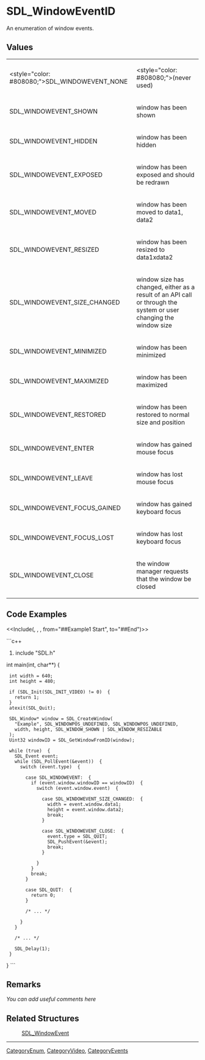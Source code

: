 <!-- pragma section-numbers off -->
<!-- pragma disable-camelcase -->

= SDL_WindowEventID =
An enumeration of window events.


== Values ==
{|
|<style="color: #808080;">SDL_WINDOWEVENT_NONE
|<style="color: #808080;">(never used)
|-
|SDL_WINDOWEVENT_SHOWN
|window has been shown
|-
|SDL_WINDOWEVENT_HIDDEN
|window has been hidden
|-
|SDL_WINDOWEVENT_EXPOSED
|window has been exposed and should be redrawn
|-
|SDL_WINDOWEVENT_MOVED
|window has been moved to data1, data2
|-
|SDL_WINDOWEVENT_RESIZED
|window has been resized to data1xdata2
|-
|SDL_WINDOWEVENT_SIZE_CHANGED
|window size has changed, either as a result of an API call or through the system or user changing the window size
|-
|SDL_WINDOWEVENT_MINIMIZED
|window has been minimized
|-
|SDL_WINDOWEVENT_MAXIMIZED
|window has been maximized
|-
|SDL_WINDOWEVENT_RESTORED
|window has been restored to normal size and position
|-
|SDL_WINDOWEVENT_ENTER
|window has gained mouse focus
|-
|SDL_WINDOWEVENT_LEAVE
|window has lost mouse focus
|-
|SDL_WINDOWEVENT_FOCUS_GAINED
|window has gained keyboard focus
|-
|SDL_WINDOWEVENT_FOCUS_LOST
|window has lost keyboard focus
|-
|SDL_WINDOWEVENT_CLOSE
|the window manager requests that the window be closed
|}

== Code Examples ==
<<Include(<SDL_WindowEvent>, , , from="##Example1 Start", to="##End")>>

```c++
#include "SDL.h"

int main(int, char**)  {
  int width = 640;
  int height = 480;
  
  if (SDL_Init(SDL_INIT_VIDEO) != 0)  {
    return 1;
  }
  atexit(SDL_Quit);
  
  SDL_Window* window = SDL_CreateWindow(
    "Example", SDL_WINDOWPOS_UNDEFINED, SDL_WINDOWPOS_UNDEFINED, 
    width, height, SDL_WINDOW_SHOWN | SDL_WINDOW_RESIZABLE
  );
  Uint32 windowID = SDL_GetWindowFromID(window);
  
  while (true)  {
    SDL_Event event;
    while (SDL_PollEvent(&event))  {
      switch (event.type)  {
        
        case SDL_WINDOWEVENT:  {
          if (event.window.windowID == windowID)  {
            switch (event.window.event)  {
              
              case SDL_WINDOWEVENT_SIZE_CHANGED:  {
                width = event.window.data1;
                height = event.window.data2;
                break;
              }
              
              case SDL_WINDOWEVENT_CLOSE:  {
                event.type = SDL_QUIT;
                SDL_PushEvent(&event);
                break;
              }
              
            }
          }
          break;
        }
        
        case SDL_QUIT:  {
          return 0;
        }
        
        /* ... */
        
      }
    }
    
    /* ... */
    
    SDL_Delay(1);
  }
}
```

== Remarks ==
''You can add useful comments here''

== Related Structures ==
:[[SDL_WindowEvent]]

----
[[CategoryEnum]], [[CategoryVideo]], [[CategoryEvents]]
